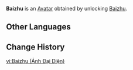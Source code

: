 {{About|the Avatar|the playable character|Baizhu}}
{{Avatar Infobox
|title    = Baizhu
|id       = 6600
|image    = Baizhu Avatar.png
|type     = Character
|features = Baizhu
|obtain   = Unlock [[Baizhu]]
}}
'''Baizhu''' is an [[Avatar]] obtained by unlocking [[Baizhu]].

==Other Languages==
{{Other Languages|Baizhu}}

==Change History==
{{Change History|3.6}}

[[vi:Baizhu (Ảnh Đại Diện)]]